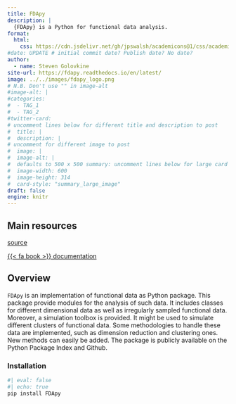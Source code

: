 ```yaml
---
title: FDApy
description: |
  {FDApy} is a Python for functional data analysis.
format: 
  html: 
    css: https://cdn.jsdelivr.net/gh/jpswalsh/academicons@1/css/academicons.min.css
#date: UPDATE # initial commit date? Publish date? No date?
author: 
  - name: Steven Golovkine
site-url: https://fdapy.readthedocs.io/en/latest/
image: ../../images/fdapy_logo.png
# N.B. Don't use "" in image-alt
#image-alt: |
#categories:
#  - TAG_1
#  - TAG_2
#twitter-card: 
# uncomment lines below for different title and description to post
#  title: |
#  description: |
# uncomment for different image to post
#  image: |
#  image-alt: |
#  defaults to 500 x 500 summary: uncomment lines below for large card
#  image-width: 600 
#  image-height: 314
#  card-style: "summary_large_image" 
draft: false
engine: knitr
---
```


## Main resources

::: {.grid .text-center}


::: {.g-col-12 .g-col-sm-6}
<div class="card h-100 border-light">
<a href="https://github.com/StevenGolovkine/FDApy" class="card-link heading-font"><i class="fa-brands fa-github-square"></i> source</a>
</div>

:::

::: {.g-col-12 .g-col-sm-6}
<div class="card h-100 border-light">
<a href="https://fdapy.readthedocs.io/en/latest/" class="card-link heading-font">{{< fa book >}} documentation</a>
</div>

:::

:::


## Overview

`FDApy` is an implementation of functional data as Python package. This package provide modules for the analysis of such data. It includes classes for different dimensional data as well as irregularly sampled functional data. Moreover, a simulation toolbox is provided. It might be used to simulate different clusters of functional data. Some methodologies to handle these data are implemented, such as dimension reduction and clustering ones. New methods can easily be added. The package is publicly available on the Python Package Index and Github.


### Installation

```bash
#| eval: false
#| echo: true
pip install FDApy
```
